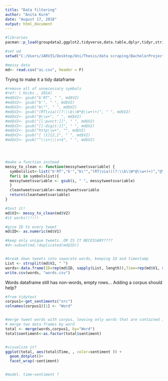 ```yaml
---
title: "Data filtering"
author: "Anita Kurm"
date: "August 17, 2018"
output: html_document
---
```



```r
#libraries
pacman::p_load(groupdata2,ggplot2,tidyverse,data.table,dplyr,tidyr,stringr, margittr,tidytext)

#set wd
setwd("C:/Users/JARVIS/Desktop/Uni/Thesis/data scraping/BachelorProject")

#messy data
md<- read.csv("ai.csv", header = F)
```

Trying to make it a tidy dataframe

```r
#remove all of unnecessary symbols
#ref: ( Hicks , 2014) 
#md$V2<- gsub("b'RT", " ", md$V2)
#md$V2<- gsub("b'", " ", md$V2)
#md$V2<- gsub("b\"", " ", md$V2)
#md$V2<- gsub("(RT|via)((?:\\b\\W*@\\w+)+)", " ", md$V2)
#md$V2<- gsub("@\\w+", " ", md$V2)
#md$V2<- gsub("[[:punct:]]", " ", md$V2)
#md$V2<- gsub("[[:digit:]]", " ", md$V2)
#md$V2<- gsub("http\\w+", "", md$V2)
#md$V2<- gsub("[ \t]{2,}", " ", md$V2)
#md$V2<- gsub("^\\s+|\\s+$", " ", md$V2)




#make a function instead
messy_to_clean <- function(messytweetsvariable) {
  symbolslist<-list("b'RT","b'","b\"","(RT|via)((?:\\b\\W*@\\w+)+)","@\\w+","[[:punct:]]","[[:digit:]]","http\\w+","[ \t]{2,}","^\\s+|\\s+$")
  for(i in symbolslist){
  messytweetsvariable <- gsub(i, " ", messytweetsvariable)
  }
  cleantweetsvariable<-messytweetsvariable
  return(cleantweetsvariable)
}

#test it!
md$V2<- messy_to_clean(md$V2)
#it works!!!!!!

#give ID to every tweet
md$ID<- as.numeric(md$V1)

#keep only unique tweets..OR IS IT NECESSARY????
#d<-subset(md,!duplicated(md$ID))


#break down tweets into separate words, keeping ID and timestamp
List <- strsplit(md$V2, " ")
words<-data.frame(ID=rep(md$ID, sapply(List, length)),Time=rep(md$V1, sapply(List, length)), Word=unlist(List))
write.csv(words, "words.csv")
```


Words dataframe still has non-words, empty rows...
Adding a corpus should help?

```r

#from tidytext
corpus1<-get_sentiments("nrc")
colnames(corpus1)[1] <- "Word"


#merge tweet words with corpus, leaving only words that are contained in both
# merge two data frames by word
total <- merge(words,corpus1, by="Word")
total$sentiment<-as.factor(total$sentiment)


#visualize it?
ggplot(total, aes(total$Time, , color=sentiment )) +
  geom_dotplot()+
  facet_wrap(~sentiment)


#model. time~sentiment ?




```


